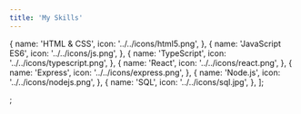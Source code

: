 ```yaml
---
title: 'My Skills'
---
```


  {
    name: 'HTML & CSS',
    icon: '../../icons/html5.png',
  },
  {
    name: 'JavaScript ES6',
    icon: '../../icons/js.png',
  },
  {
    name: 'TypeScript',
    icon: '../../icons/typescript.png',
  },
  {
    name: 'React',
    icon: '../../icons/react.png',
  },
  {
    name: 'Express',
    icon: '../../icons/express.png',
  },
  {
    name: 'Node.js',
    icon: '../../icons/nodejs.png',
  },
  {
    name: 'SQL',
    icon: '../../icons/sql.jpg',
  },
];

;
